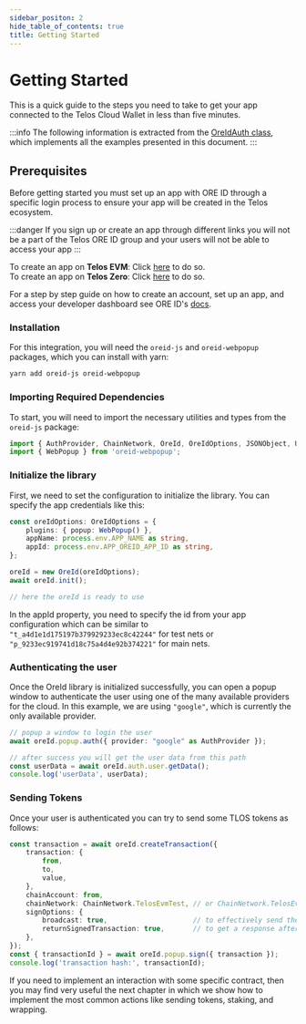 ---
sidebar_positon: 2
hide_table_of_contents: true
title: Getting Started
---


# Getting Started

This is a quick guide to the steps you need to take to get your app connected to the Telos Cloud Wallet in less than five minutes.

:::info
The following information is extracted from the [OreIdAuth class](https://github.com/telosnetwork/telos-wallet/blob/develop/src/antelope/wallets/authenticators/OreIdAuth.ts), which implements all the examples presented in this document.
:::

## Prerequisites

Before getting started you must set up an app with ORE ID through a specific login process to ensure your app will be created in the Telos ecosystem.  

:::danger
If you sign up or create an app through different links you will not be a part of the Telos ORE ID group and your users will not be able to access your app
::: 

To create an app on **Telos EVM**: Click [here](https://oreid.io/developer/partner/new-app?app-group-id=7ec2bdfa-4f3a-47dd-86cd-760c8d905e98) to do so.  
To create an app on **Telos Zero**: Click [here](https://oreid.io/developer/partner/new-app?app-group-id=native7d-aa42-4477-8f15-4e42ae14b937) to do so.  

For a step by step guide on how to create an account, set up an app, and access your developer dashboard see ORE ID's [docs](https://docs.oreid.io/ore-id/blockchains/telos-cloud-wallet/quickstart).

### Installation

For this integration, you will need the `oreid-js` and `oreid-webpopup` packages, which you can install with yarn:

```bash
yarn add oreid-js oreid-webpopup
```

### Importing Required Dependencies

To start, you will need to import the necessary utilities and types from the `oreid-js` package:

```typescript
import { AuthProvider, ChainNetwork, OreId, OreIdOptions, JSONObject, UserChainAccount } from 'oreid-js';
import { WebPopup } from 'oreid-webpopup';
```

### Initialize the library

First, we need to set the configuration to initialize the library. You can specify the app credentials like this:

```typescript
const oreIdOptions: OreIdOptions = {
    plugins: { popup: WebPopup() },
    appName: process.env.APP_NAME as string,
    appId: process.env.APP_OREID_APP_ID as string,
};

oreId = new OreId(oreIdOptions);
await oreId.init();

// here the oreId is ready to use 
```

In the appId property, you need to specify the id from your app configuration which can be similar to `"t_a4d1e1d175197b379929233ec8c42244"` for test nets or `"p_9233ec919741d18c75a4d4e92b374221"` for main nets.

### Authenticating the user

Once the OreId library is initialized successfully, you can open a popup window to authenticate the user using one of the many available providers for the cloud. In this example, we are using `"google"`, which is currently the only available provider.


```typescript
// popup a window to login the user
await oreId.popup.auth({ provider: "google" as AuthProvider });

// after success you will get the user data from this path
const userData = await oreId.auth.user.getData();
console.log('userData', userData);
```

### Sending Tokens

Once your user is authenticated you can try to send some TLOS tokens as follows:

```typescript
const transaction = await oreId.createTransaction({
    transaction: {
        from,
        to,
        value,
    },
    chainAccount: from,
    chainNetwork: ChainNetwork.TelosEvmTest, // or ChainNetwork.TelosEvmMain
    signOptions: {
        broadcast: true,                     // to effectively send the transaction
        returnSignedTransaction: true,       // to get a response after transaction execution
    },
});
const { transactionId } = await oreId.popup.sign({ transaction });
console.log('transaction hash:', transactionId);
```

If you need to implement an interaction with some specific contract, then you may find very useful the next chapter in which we show how to implement the most common actions like sending tokens, staking, and wrapping.
